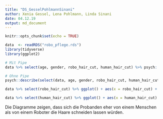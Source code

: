 ```yaml
---
title: "DS_GesselPohlmannSinani"
author: Xenia Gessel, Lena Pohlmann, Linda Sinani
date: 04.12.19
output: md_document
---
```


```r
knitr::opts_chunk$set(echo = TRUE)

data  <- readRDS("robo_pflege.rds")
library(tidyverse)
library(ggplot2)
```


```r
# Mit Pipe 
data %>% select(age, gender, robo_hair_cut, human_hair_cut) %>% psych::describe() %>% select( vars, mean, sd, median, min, max)

# Ohne Pipe 
psych::describe(select(data, age, gender, robo_hair_cut, human_hair_cut))

data %>% select(robo_hair_cut) %>% ggplot() + aes(x = robo_hair_cut) + geom_histogram(bins = 15, fill="yellow")

data %>% select(human_hair_cut) %>% ggplot() + aes(x = human_hair_cut) + geom_histogram(bins = 15, fill="green")
```


Die Diagramme zeigen, dass sich die Probanden eher von einem Menschen als von einem Roboter die Haare schneiden lassen würden. 
